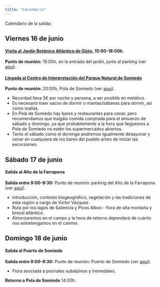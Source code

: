 ```yaml
---
title: "Calendario"
---
```


Calendario de la salida:

## Viernes 16 de junio

#### [Visita al **Jardín Botánico Atlántico de Gijón**.]{.underline} 15:00-18:00h.

**Punto de reunión:** 15:00h, en la entrada del jardín, junto al parking (ver [aquí](https://goo.gl/maps/XxYDUgeSoDr7K5si7)).

#### [Llegada al Centro de Interpretación del Parque Natural de Somiedo]{.underline}

**Punto de reunión:** 20:00h, Pola de Somiedo (ver [aquí](https://goo.gl/maps/8b9YfK9h7mGovhun9)).

-   Recordad lleva 5€ por noche y persona, a ser posiblle en metálico.
-   Es necesario traer sacos de dormir o mantas/sábanas para dormir, así como toallas.
-   En Pola de Somiedo hay bares y restaurantes para cenar, pero recomendamos que traigáis comida comprada para el almuerzo de sábado y domingo, ya que probablemente a la hora que lleguemos a Pola de Somiedo no estén los supermercados abiertos.
-   Tanto el sábado como el domingo podremos igualmente desayunar y cenar en cualquiera de los bares del pueblo antes de iniciar las excursiones.


## Sábado 17 de junio

#### Salida al Alto de la Farrapona

**Salida entre 9:00-9:30:** Punto de reunión: parking del Alto de la Farrapona (ver [aquí](https://goo.gl/maps/a1k3EaByMZTKD1Z59)).

- Introducción, contexto biogeográfico,  vegetación y las tradiciones de esta región a cargo de Víctor Vázquez.
- Ruta por los lagos de Saliencia y Picos Albos - flora de alta montaña y brezal atlántico. 
-  Almorzaremos en el campo y la hora de retorno dependerá de cuánto nos entretengamos en el camino.

## Domingo 18 de junio

#### Salida al Puerto de Somiedo

**Salida entre 9:00-9:30:** Punto de reunión: Puerto de Somiedo (ver [aquí](https://goo.gl/maps/tDpmi2K2Ua1ncgXe8)).

- Flora asociada a piornales subalpinos y tremedales.

**Retorno a Pola de Somiedo** 14:00h.
